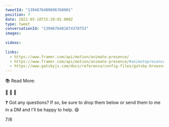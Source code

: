 ```yaml
---
tweetId: "1394676409696768001"
position: 7
date: 2021-05-18T15:29:02.000Z
type: tweet
conversationId: "1394676401874378753"
images:
  
videos:
  
links:
  - https://www.framer.com/api/motion/animate-presence/
  - https://www.framer.com/api/motion/animate-presence/#animatepresenceprops.exitbeforeenter
  - https://www.gatsbyjs.com/docs/reference/config-files/gatsby-browser/#wrapPageElement
---
```

📚 Read More:

🔗 
🔗 
🔗 

❓ Got any questions? If so, be sure to drop them below or send them to me in a DM and I'll be happy to help. 😄 

7/8
